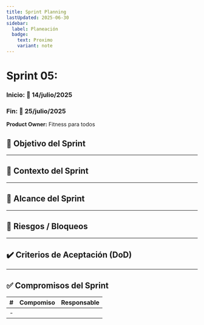 ```yaml
---
title: Sprint Planning
lastUpdated: 2025-06-30
sidebar:
  label: Planeación
  badge:
    text: Proximo
    variant: note
---
```


# Sprint 05: 
### Inicio: 🚩 14/julio/2025
### Fin:    🏁 25/julio/2025

**Product Owner:** Fitness para todos

## 🎯 Objetivo del Sprint




---

## 🧠 Contexto del Sprint



---

## 📌 Alcance del Sprint


---

## 🚧 Riesgos / Bloqueos


---

## ✔️ Criterios de Aceptación (DoD)


---

## ✅ Compromisos del Sprint


| # | Compomiso                                                                                           | Responsable     |
| - |-----------------------------------------------------------------------------------------------------|-----------------|
| - |                                                                                                     |                 |
